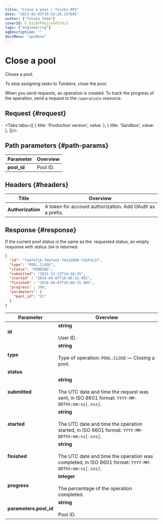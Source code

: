 ```yaml
---
title: "Close a pool | Toloka API"
date: "2023-02-03T19:53:28.337895"
author: ["Toloka Team"]
coverId: F_bIcOYF9yjrxkPZrXc3
tags: ["engineering"]
ogDescription: ""
docsMenu: "apiMenu"
---
```



# Close a pool

<Announce/>

Closes a pool.

To stop assigning tasks to Tolokers, close the pool.

When you send requests, an operation is created. To track the progress of the operation, send a request to the `/operations` resource.

## Request {#request}

<Tabs tabs={[
  { title: 'Production version', value: <ClosePoolList1/> },
  { title: 'Sandbox', value: <ClosePoolList2/> },
]}/>

## Path parameters {#path-params}

Parameter | Overview
----- | -----
**pool_id** | Pool ID.

## Headers {#headers}

Title | Overview
----- | -----
**Authorization** | A token for account authorization. Add OAuth as a prefix.

## Response {#response}

<Note mode="note" title="Note">

If the current pool status is the same as the  requested status, an empty response with status `204` is returned.

</Note>

```json
{
  "id": "fadfe3jk-fdafue2-fda32890-fdafdi23",
  "type": "POOL.CLOSE",
  "status": "PENDING",
  "submitted": "2015-22-12T14:18:35",
  "started" : "2016-04-07T16:06:15.902",
  "finished" : "2016-04-07T16:06:15.902",
  "progress" : 100,
  "parameters": {
    "pool_id": "21"
  }
}
```

Parameter | Overview
----- | -----
**id** | **string**<br/><br/>User ID.
**type** | **string**<br/><br/>Type of operation: `POOL.CLOSE` — Closing a pool.
**status** | <ClosePoolTable1/>
**submitted** | **string**<br/><br/>The UTC date and time the request was sent, in ISO 8601 format: `YYYY-MM-DDThh:mm:ss[.sss]`.
**started** | **string**<br/><br/>The UTC date and time the operation started, in ISO 8601 format: `YYYY-MM-DDThh:mm:ss[.sss]`.
**finished** | **string**<br/><br/>The UTC date and time the operation was completed, in ISO 8601 format: `YYYY-MM-DDThh:mm:ss[.sss]`.
**progress** | **integer**<br/><br/>The percentage of the operation completed.
**parameters.pool_id** | **string**<br/><br/>Pool ID.
